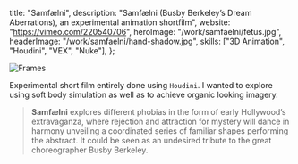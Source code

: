   title: "Samfælni",
  description:
    "Samfælni (Busby Berkeley’s Dream Aberrations), an experimental animation shortfilm",
  website: "<https://vimeo.com/220540706>",
  heroImage: "/work/samfaelni/fetus.jpg",
  headerImage: "/work/samfaelni/hand-shadow.jpg",
  skills: ["3D Animation", "Houdini", "VEX", "Nuke"],
};

![Frames](/work/samfaelni/frames.jpg)

Experimental short film entirely done using `Houdini`. I wanted to explore using
soft body simulation as well as to achieve organic looking imagery.

> **Samfælni** explores different phobias in the form of early Hollywood’s
> extravaganza, where rejection and attraction for mystery will dance in harmony
> unveiling a coordinated series of familiar shapes performing the abstract. It
> could be seen as an undesired tribute to the great choreographer Busby Berkeley.

<VideoEmbed src="https://player.vimeo.com/video/221065206" />
